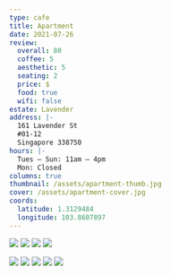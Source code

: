 ```yaml
---
type: cafe
title: Apartment
date: 2021-07-26
review:
  overall: 80
  coffee: 5
  aesthetic: 5
  seating: 2
  price: $
  food: true
  wifi: false
estate: Lavender
address: |-
  161 Lavender St
  #01-12
  Singapore 338750
hours: |-
  Tues — Sun: 11am — 4pm
  Mon: Closed
columns: true
thumbnail: /assets/apartment-thumb.jpg
cover: /assets/apartment-cover.jpg
coords:
  latitude: 1.3129484
  longitude: 103.8607897
---
```



<Column left={true}>

  ![](../../static/assets/apartment-2.jpg)
  ![](../../static/assets/apartment-8.jpg)
  ![](../../static/assets/apartment-7.jpg)
    ![](../../static/assets/apartment-5.jpg)


</Column>
<Column left={false}>

  ![](../../static/assets/apartment-4.jpg)
  ![](../../static/assets/apartment-9.jpg)
  ![](../../static/assets/apartment-6.jpg)
  ![](../../static/assets/apartment-1.jpg)
  ![](../../static/assets/apartment-3.jpg)

</Column>
